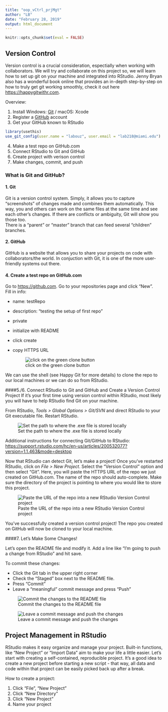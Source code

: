 ```yaml
---
title: "oop_vCtrl_prjMgt"
author: "LB"
date: "February 28, 2019"
output: html_document
---
```


```r
knitr::opts_chunk$set(eval = FALSE)
```

## Version Control
Version control is a crucial consideration, espectially when working with collaborators. We will try and collaborate on this project so, we will learn how to set up git on your machine and integrated into RStudio. Jenny Bryan also has a wonderful book online that provides an in-depth step-by-step on how to truly get git working smoothly, check it out here <https://happygitwithr.com>.  
  
  Overview:  

1. Install Windows: [Git](https://git-scm.com/) / macOS: Xcode
2. Register a [GitHub](https://github.com) account
3. Get your GitHub known to RStudio
```r
library(usethis)
use_git_config(user.name = "labouz", user.email = "lab218@miami.edu")
```
4. Make a test repo on GitHub.com
5. Connect RStudio to Git and GitHub
6. Create project with verison control
7. Make changes, commit, and push

### What is Git and GitHub?
#### 1. Git
Git is a version control system. Simply, it allows you to capture "screenshots" of changes made and combines them automatically. This way, you and others can work on the same files at the same time and see each other's changes. If there are conflicts or ambiguity, Git will show you those too.  
There is a "parent" or "master" branch that can feed several "children" branches. 

#### 2. GitHub
GitHub is a website that allows you to share your projects on code with collaborators/the world. In conjuction with Git, it is one of the more user-friendly systems out there.  

#### 4. Create a test repo on GitHub.com
Go to <https://github.com>. Go to your repositories page and click "New".  
  Fill in info:  
  
* name: testRepo
* description: "testing the setup of first repo"
* private
* initialize with README
* click create
* copy HTTPS URL  
  
  
  
  ![click on the green clone button](/Users/Layla/Documents/GitHub/lootedart/images/1_https.jpg)
  
  
We can use the shell (see Happy Git for more details) to clone the repo to our 
local machines or we can do so from RStudio.

####5./6. Connect RStudio to Git and GitHub and Create a Version Control Project
If it's your first time using version control within RStudio, most likely you will
have to help RStudio find Git on your machine.  

From RStudio, *Tools > Global Options > Git/SVN* and direct RStudio to your Git 
executable file. Restart RStudio.  
  

![Set the path to where the .exe file is stored locally](/Users/Layla/Documents/GitHub/lootedart/images/1_gitexe.jpg)
  
  
Additional instructions for connecting Git/GitHub to RStudio:  <https://support.rstudio.com/hc/en-us/articles/200532077?version=1.1.463&mode=desktop>

Now that RStudio can detect Git, let's make a project! Once you've restarted RStudio, click on 
*File > New Project*. Select the "Version Control" option and then select "Git". Here, you will paste the HTTPS URL of the repo we just created on GitHub.com. The name of the repo should auto-complete.
Make sure the directory of the project is pointing to where you would like to store this project.

![Paste the URL of the repo into a new RStudio Version Control project](/Users/Layla/Documents/GitHub/lootedart/images/1_newproj.jpg)
  
  You've successfully created a version control project! The repo you created on
  GitHub will now be cloned to your local machine. 


####7. Let's Make Some Changes!

Let's open the README file and modify it. Add a line like "I'm going to push a change from RStudio"
and hit save.   
  
  To commit these changes:  
  
  * Click the Git tab in the upper right corner
  * Check the "Staged" box next to the README file.
  * Press "Commit"
  * Leave a "meaningful" commit message and press "Push"
  
  ![Commit the changes to the README file](/Users/Layla/Documents/GitHub/lootedart/images/1_commit.jpg)

  ![Leave a commit message and push the changes](/Users/Layla/Documents/GitHub/lootedart/images/1_push.jpg)




## Project Management in RStudio

RStudio makes it easy organize and manage your project. Built-in functions, like "New Project" or "Import Data" aim to make your life a little easier. Let's start with creating a self-contained, reproducible project. It's a good idea to create a new project before starting a new script - that way, all data and code within that project can be easily picked back up after a break.

 How to create a project:

1. Click "File", "New Project"
2. Click "New Directory"
3. Click "New Project"
4. Name your project


